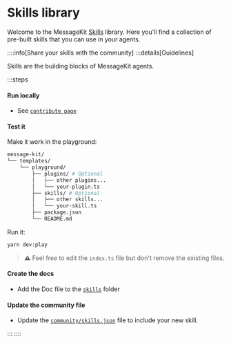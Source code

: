 
# Skills library

Welcome to the MessageKit [Skills](/community/skills) library. Here you'll find a collection of pre-built skills that you can use in your agents.

::::info[Share your skills with the community]
:::details[Guidelines]

Skills are the building blocks of MessageKit agents.

:::steps

#### Run locally

- See [`contribute page`](/contribute)

#### Test it

Make it work in the playground:

```bash
message-kit/
└── templates/
    └── playground/
        ├── plugins/ # Optional
        │   ├── other plugins...
        │   └── your-plugin.ts
        ├── skills/ # Optional
        │   ├── other skills...
        │   └── your-skill.ts
        ├── package.json
        └── README.md
```

Run it:

```bash
yarn dev:play
```

> ⚠️ Feel free to edit the `index.ts` file but don't remove the existing files.

#### Create the docs

- Add the Doc file to the [`skills`](https://github.com/ephemeraHQ/message-kit/tree/main/packages/docs/pages/skills) folder

#### Update the community file

- Update the [`community/skills.json`](https://github.com/ephemeraHQ/message-kit/tree/main/community/skills.json) file to include your new skill.

:::
::::

<List items={skillsData} />
